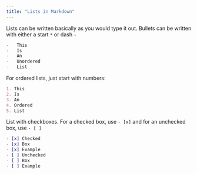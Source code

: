 ```yaml
---
title: "Lists in Markdown"
---
```


Lists can be written basically as you would type it out. Bullets can be written
with either a start `*` or dash `-`

```md
-   This
-   Is
-   An
-   Unordered
-   List
```

For ordered lists, just start with numbers:

```md
1. This
2. Is
3. An
4. Ordered
5. List
```

List with checkboxes.
For a checked box, use `- [x]` and for an unchecked box, use `- [ ]`

```md
- [x] Checked 
- [x] Box 
- [x] Example
- [ ] Unchecked 
- [ ] Box 
- [ ] Example
```
